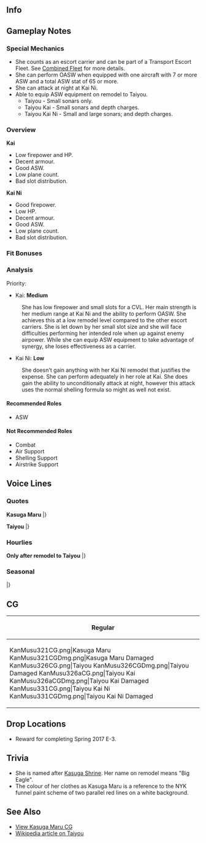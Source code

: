 ==Info==
{{KanmusuInfo|ID=321}}
{{KanmusuInfo|ID=326}}
{{KanmusuInfo|ID=326a}}
{{KanmusuInfo|ID=331}}

==Gameplay Notes==
===Special Mechanics===
* She counts as an escort carrier and can be part of a Transport Escort Fleet. See [[Combined Fleet]] for more details.
* She can perform OASW when equipped with one aircraft with 7 or more ASW and a total ASW stat of 65 or more.
* She can attack at night at Kai Ni.
* Able to equip ASW equipment on remodel to Taiyou.
** Taiyou - Small sonars only.  
** Taiyou Kai - Small sonars and depth charges.
** Taiyou Kai Ni - Small and large sonars; and depth charges.

===Overview===
'''Kai'''
* Low firepower and HP.
* Decent armour.
* Good ASW.
* Low plane count.
* Bad slot distribution.

'''Kai Ni'''
* Good firepower.
* Low HP.
* Decent armour.
* Good ASW.
* Low plane count.
* Bad slot distribution.

===Fit Bonuses===
{{:{{BASEPAGENAME}}/Equipment Bonuses}}
{{clear}}

===Analysis===
Priority: 

* Kai: '''Medium'''
: She has low firepower and small slots for a CVL. Her main strength is her medium range at Kai Ni and the ability to perform OASW. She achieves this at a low remodel level compared to the other escort carriers. She is let down by her small slot size and she will face difficulties performing her intended role when up against enemy airpower. While she can equip ASW equipment to take advantage of synergy, she loses effectiveness as a carrier.

* Kai Ni: '''Low'''
: She doesn't gain anything with her Kai Ni remodel that justifies the expense. She can perform adequately in her role at Kai. She does gain the ability to unconditionally attack at night, however this attack uses the normal shelling formula so might as well not exist.

====Recommended Roles====
* ASW

====Not Recommended Roles====
* Combat
* Air Support
* Shelling Support
* Airstrike Support

==Voice Lines==
===Quotes===
'''Kasuga Maru'''
{{ShipquoteHeader}}
{{ShipquoteKai
| scenario    =Introduction
| origin      =特設航空母艦、春日丸と申します。不束者ですが務めを果したいと思います。
| translation =I'm the Converted Carrier Kasuga Maru. I'm not very good but I'll still do my best.
| audio       =KasugaMaru-Introduction.mp3
}}
{{ShipquoteKai
| scenario    =Library
| origin      =特設航空母艦、「春日丸」です。
優秀船舶建造助成施設によって建造された客船でしたが、戦いに挑み、空母へと改装されました。
航空機の輸送などに努めた後、「大鷹」と名前を変えて、海上護衛の任に就きました。
夜の潜水艦は…怖いですね。
| translation =I'm the Converted Carrier Kasuga Maru.
I was a passenger ship built under the Superior Shipbuilding Subsidy Program, but I was turned into a carrier to face combat.
After I was done transporting carrier planes, my name was changed to Taiyou and I was reassigned to escort duty.
The submarines at night... are scary.<ref>The [https://ja.wikipedia.org/wiki/%E5%84%AA%E7%A7%80%E8%88%B9%E8%88%B6%E5%BB%BA%E9%80%A0%E5%8A%A9%E6%88%90%E6%96%BD%E8%A8%AD Superior Shipbuilding Subsidy Program] was a program run by the IJN from 1937-1938 to build merchant ships that could be pressed into military duty.</ref>
| audio       =KasugaMaru-Library.mp3
}}
{{ShipquoteKai
| scenario    =Secretary 1
| origin      =あ、はい。春日丸ここに。
| translation =Ah, yes. I'm here.
| audio       =KasugaMaru-Sec1.mp3
}}
{{ShipquoteKai
| scenario    =Secretary 2
| origin      =航空機の輸送でしょうか?
| translation =Aircraft transportation?<ref>She was used to transport planes to airbases</ref>
| audio       =KasugaMaru-Sec2.mp3
}}
{{ShipquoteKai
| scenario    =Secretary 3
| origin      =あ、この子ですか?九六艦戦さんです。少しねついてくれて。。。触っていいますか？
| translation =Ah, this? It's the Type 96-san. She's a little nervous... Do you want to touch?
| audio       =KasugaMaru-Sec3.mp3
}}
{{ShipquoteKai
| scenario    =Secretary Idle
| origin      =この子達の整備もしっくり。。。あ、提督どうされましたか？あ、この子達？いい子でしょう？潜水艦の見つけるの少しずつうまくなってきたんです。育てるって楽しいですね？
| translation =I'll need to properly maintain these girls... Ah, what's wrong Admiral? Ah, these girls? Aren't they good? They've gotten a little better at finding submarines. Isn't raising them fun?
| audio       =KasugaMaru-SecIdle.mp3
}}
{{ShipquoteKai
| scenario    =Wedding
| origin      =あの、お呼びでしょうか提督？このしょりよ。わかりました。それでは。え、他に何か？あ、はい、お茶ですか？入れてきますね。え、まだ何か私に？。。。これを？。。。早く言ってください！提督、ありがとございます。呆します！
| translation =Um, did you call Admiral? That time already. I understand. I'll get to it. Eh, something else? Ah, yes, some tea? I'll go get some. Eh, you still need me for something? ...This is? ...Hurry up and say it! Admiral, thank you very much. I'm surprised!
| audio       =KasugaMaru-Wedding.mp3
}}
{{ShipquoteKai
| scenario    =Secretary (Married)
| origin      =提督、どうされましたか？敵の潜水艦の夢を？それはいけません。よかったら、私の膝で少しお休みになっては。。。いい夢に見られるように、私努めます。あ、お茶でいい？はい。
| translation =What's wrong admiral? A dream about enemy submarines? That's no good. If you like, you can have a little nap on my lap... I'll make sure you have a good dream. Ah, just some tea? Alright.
| audio       =KasugaMaru-SecMarried.mp3
}}
{{ShipquoteKai
| scenario    =Player's Score
| origin      =はい。情報求めます。お待ち下さい。
| translation =Yes. You want information. Please wait.
| audio       =KasugaMaru-PlayerScore.mp3
}}
{{ShipquoteKai
| scenario    =Joining The Fleet
| origin      =特設航空母艦、春日丸、出撃いたします。
| translation =Converted Carrier, Kasuga Maru, is sortieing.
| audio       =KasugaMaru-JoinFleet.mp3
}}
{{ShipquoteKai
| scenario    =Equipment 1
| origin      =これは見たことありません！
| translation =I've never seen this before!
| audio       =KasugaMaru-Equip1.mp3
}}
{{ShipquoteKai
| scenario    =Equipment 2
| origin      =新しい艦載機。。。九六艦戦より。。。あ、重い。。。
| translation =A new carrier plane... Compared to the Type 96 it's... Ah, it's heavy...
| audio       =KasugaMaru-Equip2.mp3
}}
{{ShipquoteKai
| scenario    =Equipment 3
| origin      =これで、いいのかしら？
| translation =Is this alright?
| audio       =KasugaMaru-Equip3.mp3
}}
{{ShipquoteKai
| scenario    =Supply
| origin      =ありがとございます。頂きました。
| translation =Thank you very much. I appreciate it.
| audio       =KasugaMaru-Supply.mp3
}}
{{ShipquoteKai
| scenario    =Docking (Minor)
| origin      =すみません、少し修繕させてください！
| translation =Sorry, please let me go get a little repaired!
| audio       =KasugaMaru-DockMinor.mp3
}}
{{ShipquoteKai
| scenario    =Docking (Major)
| origin      =申し訳ありません、この格好では。。。すみません。
| translation =I am so sorry, being in this state... Sorry.
| audio       =KasugaMaru-DockMajor.mp3
}}
{{ShipquoteKai
| scenario    =Construction
| origin      =新しい方を見えです。
| translation =Someone new has arrived.
| audio       =KasugaMaru-Construction.mp3
}}
{{ShipquoteKai
| scenario    =Return From Sortie
| origin      =港に無事戻ってくれました。皆さんお疲れ様です。
| translation =We've returned safely to port. Thanks for your hard work everyone.
| audio       =KasugaMaru-SortieReturn.mp3
}}
{{ShipquoteKai
| scenario    =Starting A Sortie
| origin      =これより春日丸、抜錨です。
| translation =I'm setting sail now.
| audio       =KasugaMaru-Sortie.mp3
}}
{{ShipquoteKai
| scenario    =Starting A Battle
| origin      =お味方でわないようです。仕方ありません。皆さん攻撃準備を。。。お願いします。
| translation =Those don't look like friendlies. It can't be helped. Everyone please... battle stations.
| audio       =KasugaMaru-BattleStart.mp3
}}
{{ShipquoteKai
| scenario    =Attack
| origin      =春日丸航空隊、発艦始め!
| translation =Air wing, begin takeoff!
| audio       =KasugaMaru-Attack.mp3
}}
{{ShipquoteKai
| scenario    =Air Battle
| origin      =皆さんよろしくお願いします。
| translation =I'm counting on you everyone.
| audio       =KasugaMaru-AirBattle.mp3
}}
{{ShipquoteKai
| scenario    =Night Battle
| origin      =夜。。。夜は怖いですね。海は。。。黒い。。。
| translation =The night... is scary right. The sea... is so dark...
| audio       =KasugaMaru-NightBattle.mp3
}}
{{ShipquoteKai
| scenario    =MVP
| origin      =私が一番働いたということですか?褒めていただいて、あの、ありがとうございます！お役にかけて、私、うれしいです。
| translation =I'm the one that worked the hardest you say? Umm, thank you so much for praising me! I'm always happy to help.
| audio       =KasugaMaru-MVP.mp3
}}
{{ShipquoteKai
| scenario    =Minor Damage 1
| origin      =ひゃあああああ！やめて！
| translation =Hyaaaaah! Stop!
| audio       =KasugaMaru-MinorDamage1.mp3
}}
{{ShipquoteKai
| scenario    =Minor Damage 2
| origin      =ひゃあああああ！ど。。。どうして？どこから！
| translation =Hyaaaaah! Wh...why? From where!
| audio       =KasugaMaru-MinorDamage2.mp3
}}
{{ShipquoteKai
| scenario    =Major Damage
| origin      =やられてしまえました。沈まないように努力します。
| translation =They got me. I'll try not to get sunk.
| audio       =KasugaMaru-MajorDamage.mp3
}}
{{ShipquoteKai
| scenario    =Sunk
| origin      =あ、傾いてる。。。水。。。がたくさん。。。水が入ってきて。。。みなさん。。。ごめんなさい。。。
| translation =Ah, I'm listing... There's so much... water... It's all pouring in... I'm sorry... everyone...
| audio       =KasugaMaru-Sinking.mp3
}}
|}<references/>

'''Taiyou'''
{{ShipquoteHeader}}
{{ShipquoteKai
| scenario    =Introduction
| kai        =yes
| origin      =航空母艦、大鷹です。戦力として艦隊のお役に努めます。
| translation =I'm the carrier Taiyou. I'll do my best to contribute to the fighting force of the fleet.
| audio       =TaiyouKai-Introduction.mp3
}}
{{ShipquoteKai
| scenario    =Introduction
| kai2        =yes
| origin      =航空母艦、大鷹です。戦力として艦隊のお役に立てるよう日々努めます。
| translation =I'm the carrier Taiyou. I'll do my best daily to contribute to the fighting force of the fleet.
| audio       =TaiyouKaiNi-Introduction.mp3
}}
{{ShipquoteKai
| scenario    =Library
| origin      =航空母艦、大鷹です。
優秀船舶建造助成施設によって建造された客船でしたが、戦いに挑み、空母へと改装されました。 航空機の輸送などに努めた後、「大鷹」と名前を変えて、海上護衛の任に就きました。 夜の潜水艦は…怖いですね。
| translation =I'm the Carrier Taiyou.
I was a passenger ship built under the Superior Shipbuilding Subsidy Program, but I was turned into a carrier to face combat. After I was done transporting carrier planes, my name was changed to Taiyou and I was reassigned to escort duty. The submarines at night... are scary.
| audio       =Taiyou-Library.mp3
}}
{{ShipquoteKai
| scenario    =Secretary 1
| origin      =あ、はい春。。。いえ、大鷹、ここに。
| translation =Ah, yes Kasu... No, Taiyou, is here.
| audio       =Taiyou-Sec1.mp3
}}
{{ShipquoteKai
| scenario    =Secretary 1
| kai        =yes
| origin      =あ、はい大鷹、ここに。
| translation =Ah, yes I'm here.
| audio       =TaiyouKai-Sec1.mp3
}}
{{ShipquoteKai
| scenario    =Secretary 2
| origin      =航空機の輸送でしょうか?
| translation =Carrier plane transportation?
| audio       =KasugaMaru-Sec2.mp3
}}
{{ShipquoteKai
| scenario    =Secretary 3
| origin      =この子ですか?九七艦攻さんです。なついてくれて、かわいい。触ってみますか？
| translation =This girl? She's the Type 97-san. I'm attracted to the cuteness. Do you want to touch?
| audio       =Taiyou-Sec3.mp3
}}
{{ShipquoteKai
| scenario    =Secretary 3 (Kai & Kai Ni)
| kai        =yes
| origin      =この子ですか?懐いてくれたんです。かわいい。提督、触ってみますか？
| translation =This girl? I'm taking care of her. So cute. Do you want to touch Admiral?
| audio       =TaiyouKai-Sec3.mp3
}}
{{ShipquoteKai
| scenario    =Secretary Idle
| origin      =この子達の整備もしっくり。。。あ、提督どうされましたか？あ、この子達？いい子でしょう？潜水艦の見つけるの少しずつうまくなってきたんです。育てるって楽しいですね？
| translation =I'll need to properly maintain these girls... Ah, what's wrong Admiral? Ah, these girls? Aren't they good? They've gotten a little better at finding submarines. Isn't raising them fun?
| audio       =KasugaMaru-SecIdle.mp3
}}
{{ShipquoteKai
| scenario    =Wedding
| origin      =あの、お呼びでしょうか提督？このしょりよ。わかりました。それでは。え、他に何か？あ、はい、お茶ですか？入れてきますね。え、まだ何か私に？。。。これを？。。。早く言ってください！提督、ありがとございます。呆します！
| translation =Um, did you call Admiral? That time already. I understand. I'll get to it. Eh, something else? Ah, yes, some tea? I'll go get some. Eh, you still need me for something? ...This is? ...Tell me this first! Admiral, thank you very much. I'm surprised!
| audio       =KasugaMaru-Wedding.mp3
}}
{{ShipquoteKai
| scenario    =Secretary (Married)
| origin      =提督、どうされましたか？敵の潜水艦の夢を？それはいけません。よかったら、私の膝で少しお休みになっては。。。いい夢に見られるように、私努めます。あ、お茶でいい？はい。
| translation =What's wrong admiral? A dream about enemy submarines? That's no good. If you like, you can have a little nap on my lap... I'll make sure you have a good dream. Ah, just some tea? Alright.
| audio       =KasugaMaru-SecMarried.mp3
}}
{{ShipquoteKai
| scenario    =Player's Score
| origin      =はい。情報求めます。お待ち下さい。
| translation =Yes. You want information. Please wait.
| audio       =KasugaMaru-PlayerScore.mp3
}}
{{ShipquoteKai
| scenario    =Joining The Fleet
| origin      =航空母艦、大鷹。出撃します！
| translation =Carrier Taiyou. Sortieing!
| audio       =Taiyou-JoinFleet.mp3
}}
{{ShipquoteKai
| scenario    =Joining The Fleet
| kai        =yes
| origin      =海上護衛総隊、航空母艦、大鷹。出撃いたします！
| translation =Surface Escort Division Carrier, Taiyou. Sortieing!
| audio       =TaiyouKai-JoinFleet.mp3
}}
{{ShipquoteKai
| scenario    =Equipment 1
| kai        =yes
| origin      =いいこと機ですね？かわいい。
| translation =Isn't this a good plane? So cute.
| audio       =TaiyouKai-Equip1.mp3
}}
{{ShipquoteKai
| scenario    =Equipment 1
| kai2        =yes
| origin      =いい子たち。素敵です。
| translation =Good girls. How wonderful.
| audio       =TaiyouKaiNi-Equip1.mp3
}}
{{ShipquoteKai
| scenario    =Equipment 2
| kai        =yes
| origin      =九七艦攻更に。。。ああ、重い！
| translation =Compared to the Type 97 it's... Aaaah, heavy!
| audio       =TaiyouKai-Equip2.mp3
}}
{{ShipquoteKai
| scenario    =Equipment 3
| origin      =これで、いいのかしら？
| translation =Is this alright?
| audio       =KasugaMaru-Equip3.mp3
}}
{{ShipquoteKai
| scenario    =Supply
| origin      =ありがとございます。頂きました。
| translation =Thank you very much. I appreciate it.
| audio       =KasugaMaru-Supply.mp3
}}
{{ShipquoteKai
| scenario    =Docking (Minor)
| origin      =すみません、少し修繕させてください！
| translation =Sorry, please let me go get a little repaired!
| audio       =KasugaMaru-DockMinor.mp3
}}
{{ShipquoteKai
| scenario    =Docking (Major)
| origin      =申し訳ありません、この格好では。。。すみません。
| translation =I am so sorry, being in this state... Sorry.
| audio       =KasugaMaru-DockMajor.mp3
}}
{{ShipquoteKai
| scenario    =Construction
| origin      =新しい方をお見えです。
| translation =Someone new has arrived.
| audio       =KasugaMaru-Construction.mp3
}}
{{ShipquoteKai
| scenario    =Return From Sortie
| origin      =港に無事戻ってくれました。皆さんお疲れ様です。
| translation =We've returned safely to port. Thanks for your hard work everyone.
| audio       =KasugaMaru-SortieReturn.mp3
}}
{{ShipquoteKai
| scenario    =Starting A Sortie
| origin      =航空母艦、大鷹。抜錨です！
| translation =Carrier Taiyou. Setting sail!
| audio       =Taiyou-Sortie.mp3
}}
{{ShipquoteKai
| scenario    =Starting A Battle
| origin      =お味方でわないようです。仕方ありません。皆さん攻撃準備を。。。おねがいします。
| translation =Those don't look like friendlies. It can't be helped. Everyone please... battle stations.
| audio       =KasugaMaru-BattleStart.mp3
}}
{{ShipquoteKai
| scenario    =Attack
| origin      =大鷹航空隊、発艦始め!
| translation =Air wing, begin takeoff!
| audio       =Taiyou-Attack.mp3
}}
{{ShipquoteKai
| scenario    =Air Battle
| origin      =皆さんよろしくお願いします。
| translation =I'm counting on you everyone.
| audio       =KasugaMaru-AirBattle.mp3
}}
{{ShipquoteKai
| scenario    =Night Battle
| origin      =夜。。。夜は怖いですね。海は。。。黒くて怖い。。。
| translation =The night... is scary right. The sea... is so dark and scary...
| audio       =Taiyou-NightBattle.mp3
}}
{{ShipquoteKai
| scenario    =Night Battle
| kai2        =yes
| origin      =逃すわけは行きません。参ります。
| translation =I'm not letting you get away. Let's go.
| audio       =TaiyouKaiNi-NightBattle.mp3
}}
{{ShipquoteKai
| scenario    =MVP
| origin      =私が一番働いたということですか?褒めていただいて、あの、ありがとうございます！お役にかけて、私、うれしいです。
| translation =I'm the one that worked the hardest you say? Umm, thank you so much for praising me! I'm always happy to help.
| audio       =KasugaMaru-MVP.mp3
}}
{{ShipquoteKai
| scenario    =Minor Damage 1
| origin      =ひゃあああああ！やめて！
| translation =Hyaaaaah! Stop!
| audio       =KasugaMaru-MinorDamage1.mp3
}}
{{ShipquoteKai
| scenario    =Minor Damage 2
| origin      =ひゃあああああ！ど。。。どうして？どこから！
| translation =Hyaaaaah! Wh...why? From where!
| audio       =KasugaMaru-MinorDamage2.mp3
}}
{{ShipquoteKai
| scenario    =Major Damage
| origin      =やられてしまえました。沈まないように努力します。
| translation =They got me. I'll try not to get sunk.
| audio       =KasugaMaru-MajorDamage.mp3
}}
{{ShipquoteKai
| scenario    =Sunk
| origin      =あ、肩も凍てる。。。水。。がたくさん。。。水がはいてきて。。。みなさん。。。ごめんなさい。。。
| translation =Ah, my shoulder is locked up... There's so much... water... It's... rushing in... I'm sorry... everyone...
| audio       =KasugaMaru-Sinking.mp3
}}
{{ShipquoteKai
| scenario    =Sunk
| kai        =yes
| origin      =あ、いや。。。肩も凍てる。。。水が。。。水がはいてきて。。。提督、私。。。ごめんなさ。。。
| translation =Ah, No... My shoulder is locked up... The water is... it's flooding in... Admiral, I... I'm so...
| audio       =TaiyouKai-Sinking.mp3
}}
|}<references/>

===Hourlies===
'''Only after remodel to Taiyou'''
{{ShipquoteHeader | type = hourly}}
{{ShipquoteKai
| scenario    =00:00
| origin      =提督、今日は私が秘書官を努めます。よろしくおねがいします。
| translation =I'll be the secretary today Admiral. I'll be in your care.
| audio       =TaiyouKaiNi-0000.mp3
}}
{{ShipquoteKai
| scenario    =01:00
| origin      =０１００。おわり。
| translation =0100. End.
| audio       =TaiyouKaiNi-0100.mp3
}}
{{ShipquoteKai
| scenario    =02:00
| origin      =０２００。おわり。
| translation =0200. End.
| audio       =TaiyouKaiNi-0200.mp3
}}
{{ShipquoteKai
| scenario    =03:00
| origin      =０３００。え、だめですか？
| translation =0300. Eh, that's no good?
| audio       =TaiyouKaiNi-0300.mp3
}}
{{ShipquoteKai
| scenario    =04:00
| origin      =０４００。すみません提督、どういった努力をすれば。。。あの、え？
| translation =0400. Sorry admiral, how would you like me to do this... Ummm, eh?
| audio       =TaiyouKaiNi-0400.mp3
}}
{{ShipquoteKai
| scenario    =05:00
| origin      =０５００。了解です。朝ごはんの支度なら、お任せてください。私、料理とかは。。。じつは得意です。
| translation =0500. Acknowledged. Please leave the breakfast preparations to me. I'm actually... good at cooking.
| audio       =TaiyouKaiNi-0500.mp3
}}
{{ShipquoteKai
| scenario    =06:00
| origin      =０６００。皆さんも丁寧に起こしてきますね？え、丁寧じゃなくていい？あ、はい。
| translation =0600. I'll go wake everyone up politely alright? Eh, I don't have to do it politely? Ah, yes.
| audio       =TaiyouKaiNi-0600.mp3
}}
{{ShipquoteKai
| scenario    =07:00
| origin      =０７００。皆さんちゃんと起きてくれました。よかった。提督、朝ごはんはこちらです。
| translation =0700. Everyone got up properly. That's good. Breakfast is over here Admiral.
| audio       =TaiyouKaiNi-0700.mp3
}}
{{ShipquoteKai
| scenario    =08:00
| origin      =０８００。提督、洋風の朝ごはん、いかがでしたか？貴重な卵のスクランバルエッグ美味しかったでしょう？私、洋食も得意なんです。
| translation =0800. How was that Western-style breakfast Admiral? The scrambled eggs made from precious eggs were delicious right? I'm good at making Western food too.
| audio       =TaiyouKaiNi-0800.mp3
}}
{{ShipquoteKai
| scenario    =09:00
| origin      =０９００。まず艦載機の整備をしていきますね。皆さん集まて。はい。
| translation =0900. First, I'll do some maintenance on the carrier planes. Everyone assemble. Yes.
| audio       =TaiyouKaiNi-0900.mp3
}}
{{ShipquoteKai
| scenario    =10:00
| origin      =１０００。朝の発着関連のじししたいは。。。え、まずは遠征管理ですか？あ、はい。
| translation =1000. Let's manage the sorties this morning... Eh, start with expedition management? Ah, yes.
| audio       =TaiyouKaiNi-1000.mp3
}}
{{ShipquoteKai
| scenario    =11:00
| origin      =１１００。その後は艦隊演習ですか？了解です。
| translation =1100. After this we're doing fleet exercises? Affirmative.
| audio       =TaiyouKaiNi-1100.mp3
}}
{{ShipquoteKai
| scenario    =12:00
| origin      =１２００。提督、お昼ごはんの時間です。何になさいます？材料さいを私。。。え、握り飯とお茶でいい？あ、はい。
| translation =1200. It's time for lunch Admiral. What do you want? I have all the ingredients prepared... Eh, you just want rice balls and tea? Ah, yes.
| audio       =TaiyouKaiNi-1200.mp3
}}
{{ShipquoteKai
| scenario    =13:00
| origin      =１３００。私達の姉妹ですか？はい。昔えにかいていただいてこともあって。うふふ〜少し照れてしますね。
| translation =1300. My sisters? Yes. There's so much I can write about the past. Ufufu~ I'm a bit embarrassed.
| audio       =TaiyouKaiNi-1300.mp3
}}
{{ShipquoteKai
| scenario    =14:00
| origin      =１４０。。。あ、速吸さん、こんにちわ。はい、元気です。ほら、このこたちはこんなに。。。
| translation =140... Ah, good afternoon Hayasui-san. Yes, I'm doing fine. Look at all these girls...
| audio       =TaiyouKaiNi-1400.mp3
}}
{{ShipquoteKai
| scenario    =15:00
| origin      =１５００。あ、響さん。え、今は名前が違うの？洒落た名前ね。あ、冲鷹さんですか？はい、もうすぐ会えると信じています。
| translation =1500. Ah, Hibiki-san. Eh, that's not your name anymore? That's a stylish name. Ah, Chuuyou-san? Yes, I believe we'll meet again soon.
| audio       =TaiyouKaiNi-1500.mp3
}}
{{ShipquoteKai
| scenario    =16:00
| origin      =１６００。そうですね、私達三姉妹だったので、最後でそれぞれ離れ離れでした。
| translation =1600. That's right, we three sisters were scattered around the world in the end.
| audio       =TaiyouKaiNi-1600.mp3
}}
{{ShipquoteKai
| scenario    =17:00
| origin      =１７００。もうすぐ日が落ちますね。よる。。。夜の海は怖い。。。
| translation =1700. The day is almost over. The night's... sea is scary...
| audio       =TaiyouKaiNi-1700.mp3
}}
{{ShipquoteKai
| scenario    =18:00
| origin      =１８００。日が落ちます。提督、少し傍にいってもらっていいですか？
| translation =1800. The day is over. Can you come a bit closer Admiral?
| audio       =TaiyouKaiNi-1800.mp3
}}
{{ShipquoteKai
| scenario    =19:00
| origin      =1900。気分転換に夜ご飯に集中します。ディナーコース、いさしぶりに挑戦したい。
| translation =1900. I'll go concentrate on making dinner for a change of pace. I haven't tried making a dinner course in a while.
| audio       =TaiyouKaiNi-1900.mp3
}}
{{ShipquoteKai
| scenario    =20:00
| origin      =２０００。大和産たちも負けません！どうでしょう？材料にくふして特性ディナーコース作ってみました。召し上がってください！
| translation =2000. I won't lose to Yamato and the others! How is it? I made a special dinner course my mixing ingredients. Please dig in!
| audio       =TaiyouKaiNi-2000.mp3
}}
{{ShipquoteKai
| scenario    =21:00
| origin      =２１００。。。食器の洗い物を何故か楽しい。。。えへ、何か。。。懐かしい。。。あれ？涙？あれ、おかしい。。。
| translation =2100... Somehow washing dishes is fun... Ehe, It's... nostalgic... Huh? Tears? Huh, strange...
| audio       =TaiyouKaiNi-2100.mp3
}}
{{ShipquoteKai
| scenario    =22:00
| origin      =２２００。提督、すみません。ありがとございます。もう大丈夫です。
| translation =2200. Sorry Admiral. Thank you. I'm fine now.
| audio       =TaiyouKaiNi-2200.mp3
}}
{{ShipquoteKai
| scenario    =23:00
| origin      =2300。提督、本日は大変お疲れ様でした。少しお休みになってください。また。。。また明日の朝に。。。
| translation =2300. Thank you for your hard work today Admiral. Please get some rest. See... see you tomorrow...
| audio       =TaiyouKaiNi-2300.mp3
}}
|}

===Seasonal===
{{SeasonalHeaderOld}}
{{SeasonalQuote
|scenario = [[Seasonal/Rainy_Season_2017|Rainy Season 2017]]
|origin = 露…たまにはこんな時間もいいですね。でも、この子たちは少しつまらなそう。提督、お出かけになるなら傘をお持ちください。
|translation =	The rainy season… It’s nice to have it once in a while. But, these girls get a little bored. Please take an umbrella along if you’re going out, Admiral.
|audio = Taiyou_Rainy_Season_Sec1_2017.mp3
|notes = 
}}
{{SeasonalQuote
|scenario = [[Seasonal/Early_Summer_2017|Early Summer 2017]]
|origin = 夏が近づいてくると、私…いえ、提督、大丈夫です。…今は平気、です。そのはずです。
|translation =	When summer gets closer I… No, I’m fine, Admiral. …I’m fine now. I’m sure.
|audio = Taiyou_Sec1_Summer_2017.mp3
|notes = 
}}
|}<references/>

{{clear}}

==CG==
{| class="mw-collapsible mw-collapsed wikitable" style="width: 100%;"
!Regular
|-
|<gallery>
KanMusu321CG.png|Kasuga Maru
KanMusu321CGDmg.png|Kasuga Maru Damaged
KanMusu326CG.png|Taiyou
KanMusu326CGDmg.png|Taiyou Damaged
KanMusu326aCG.png|Taiyou Kai
KanMusu326aCGDmg.png|Taiyou Kai Damaged
KanMusu331CG.png|Taiyou Kai Ni
KanMusu331CGDmg.png|Taiyou Kai Ni Damaged
</gallery>
|}

==Drop Locations==
<!--{{#invoke:ShipDropTable|returnShipDrop|Kasuga Maru}}-->
*Reward for completing Spring 2017 E-3.

==Trivia==
*She is named after [https://en.wikipedia.org/wiki/Kasuga-taisha Kasuga Shrine]. Her name on remodel means "Big Eagle".
*The colour of her clothes as Kasuga Maru is a reference to the NYK funnel paint scheme of two parallel red lines on a white background.

==See Also==
*[[Kasuga_Maru/Gallery|View Kasuga Maru CG]]
*[[wikipedia:Japanese aircraft carrier Taiyō|Wikipedia article on Taiyou]]
{{Shiplist}}